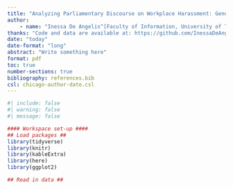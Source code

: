```yaml
---
title: "Analyzing Parliamentary Discourse on Workplace Harassment: Gendered and Partisan Perspectives"
author: 
    - name: "Inessa De Angelis^[Faculty of Information, University of Toronto, Inessa.DeAngelis@mail.utoronto.ca]"
thanks: "Code and data are available at: https://github.com/InessaDeAngelis/Bill_C65_Debate "
date: "today"
date-format: "long"
abstract: "Write something here"
format: pdf
toc: true
number-sections: true
bibliography: references.bib
csl: chicago-author-date.csl 
---
```


```r
#| include: false
#| warning: false
#| message: false

#### Workspace set-up ####
## Load packages ##
library(tidyverse)
library(knitr)
library(kableExtra)
library(here)
library(ggplot2)

## Read in data ##

```

